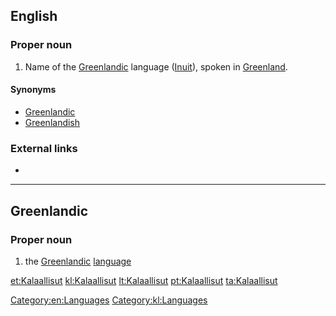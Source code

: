 {{also|kalaallisut}}
==English==
{{wikipedia}}

===Proper noun===
{{en-proper noun}}

# Name of the [[Greenlandic]] language ([[Inuit]]), spoken in [[Greenland]].

====Synonyms====
* [[Greenlandic]]
* [[Greenlandish]]

===External links===
* {{ISO 639|link=Ethnologue|1code=kl|code=kal}}

[[Category:en:Languages]]

----

==Greenlandic==

===Proper noun===
{{head|kl|proper noun}}

# the [[Greenlandic]] [[language]]

[[Category:kl:Languages]]

[[et:Kalaallisut]]
[[kl:Kalaallisut]]
[[lt:Kalaallisut]]
[[pt:Kalaallisut]]
[[ta:Kalaallisut]]